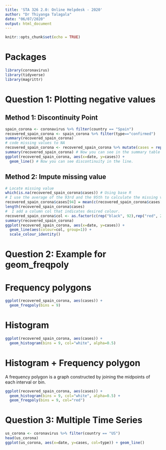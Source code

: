 ```yaml
---
title: 'STA 326 2.0: Online Helpdesk - 2020'
author: "Dr Thiyanga Talagala"
date: "06/07/2020"
output: html_document
---
```


```r
knitr::opts_chunk$set(echo = TRUE)
```

# Packages

```r
library(coronavirus)
library(tidyverse)
library(magrittr)

```

# Question 1: Plotting negative values

## Method 1: Discontinuity Point

```r

spain_corona <- coronavirus %>% filter(country == "Spain")
recovered_spain_corona <- spain_corona %>% filter(type=="confirmed")
summary(recovered_spain_corona)
# code missing values to NA
recovered_spain_corona <- recovered_spain_corona %>% mutate(cases = replace(cases, which(cases < 0), NA))
summary(recovered_spain_corona) # Now you can see in the summary table there are no negative values instead we have NA's
ggplot(recovered_spain_corona, aes(x=date, y=cases)) +
  geom_line() # Now you can see discontinuity in the line.
```

## Method 2: Impute missing value

```r
# Locate missing value
which(is.na(recovered_spain_corona$cases)) # Using base R
# I use the average of the 93rd and the 95th to calculate the missing value/negative value.
recovered_spain_corona$cases[94] = mean(c(recovered_spain_corona$cases[93], recovered_spain_corona$cases[95]))
length(recovered_spain_corona$cases)
#  I add a column col that indicates desired colour.
recovered_spain_corona$col <- as.factor(c(rep("black", 92),rep("red", 2), rep("black", 112-94)))
summary(recovered_spain_corona)
ggplot(recovered_spain_corona, aes(x=date, y=cases)) +
  geom_line(aes(colour=col, group=1)) + 
  scale_colour_identity()

```


# Question 2: Example for geom_freqpoly

# Frequency polygons

```r
ggplot(recovered_spain_corona, aes(cases)) +
  geom_freqpoly(bins = 9)
```

# Histogram

```r
ggplot(recovered_spain_corona, aes(cases)) +
  geom_histogram(bins = 9, col="white", alpha=0.5)
```

# Histogram + Frequency polygon

A frequency polygon is a graph constructed by joining the midpoints of each interval or bin.

```r
ggplot(recovered_spain_corona, aes(cases)) +
  geom_histogram(bins = 9, col="white", alpha=0.5) + 
  geom_freqpoly(bins = 9, col="red")
```

# Question 3: Multiple Time Series

```r
us_corona <- coronavirus %>% filter(country == "US")
head(us_corona)
ggplot(us_corona, aes(x=date, y=cases, col=type)) + geom_line()
```

